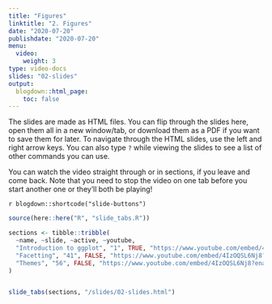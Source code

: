 ```yaml
---
title: "Figures"
linktitle: "2. Figures"
date: "2020-07-20"
publishdate: "2020-07-20"
menu:
  video:
    weight: 3
type: video-docs
slides: "02-slides"
output:
  blogdown::html_page:
    toc: false
---
```


The slides are made as  HTML files. You can flip through the slides here, open them all in a new window/tab, or download them as a PDF if you want to save them for later. To navigate through the HTML slides, use the left and right arrow keys. You can also type `?` while viewing the slides to see a list of other commands you can use.

You can watch the video straight through or in sections, if you leave and come back. Note that you need to stop the video on one tab before you start another one or they'll both be playing!

`r blogdown::shortcode("slide-buttons")`

```r
source(here::here("R", "slide_tabs.R"))

sections <- tibble::tribble(
  ~name, ~slide, ~active, ~youtube,
  "Introduction to ggplot", "1", TRUE, "https://www.youtube.com/embed/4IzOQSL6Nj8?enablejsapi=1&modestbranding=1&rel=0&start=2",
  "Facetting", "41", FALSE, "https://www.youtube.com/embed/4IzOQSL6Nj8?enablejsapi=1&modestbranding=1&rel=0&start=1320",
  "Themes", "56", FALSE, "https://www.youtube.com/embed/4IzOQSL6Nj8?enablejsapi=1&modestbranding=1&rel=0&start=1958"
) 


slide_tabs(sections, "/slides/02-slides.html")
```

